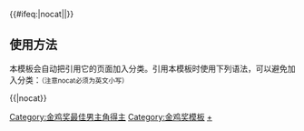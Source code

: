 {{Navbox
|name  = 中国电影金鸡奖最佳男主角
|title = [[中国电影金鸡奖]][[中国电影金鸡奖最佳男主角|最佳男主角]]
|titlestyle = background: gold
|groupstyle = background: gold
|bodyclass = hlist
|group1=1980年代
|list1= 
* 1981：空缺
* 1982：[[张雁 (1918年)|张雁]]
* 1984：[[董行佶]]、[[杨在葆]]
* 1985：[[吕晓禾]]
* 1986：[[刘子枫]]
* 1987：[[刘文治 (演员)|刘文治]]
* 1988：[[张艺谋]]
* 1989：[[陶泽如]]、[[谢园]]

|group2=1990年代
|list2= 
* 1990：[[卢奇]]
* 1991：[[李雪健]]
* 1992：[[王鐵成]]
* 1993：[[葛优]]
* 1994：[[李保田]]
* 1995：[[李仁堂]]
* 1996：[[高明 (演员)|高明]]
* 1997：[[刘佩琦]]
* 1998：[[冯巩]]
* 1999：[[滕汝骏]]

|group3=2000年代
|list3= 
* 2000：[[陈道明]]
* 2001：[[戈治均]]
* 2002：[[宁才]]
* 2003：[[夏雨 (中国大陆)|夏雨]]
* 2004：[[刘烨 (演员)|刘烨]]
* 2005：[[成龍|成龙]]
* 2007：[[富大龙]]
* 2009：[[吴刚 (中国大陆演员)|吴刚]]

|group4=2010年代
|list4=
* 2011：[[孙淳]]
* 2013：[[张国立]]、[[黄晓明]]
* 2015：[[张涵予]]
* 2017：[[邓超]]
* 2019：[[王景春 (1973年)|王景春]]

|group5=2020年代
|list5=
* 2020：[[黄晓明]]
* 2021：[[张译]]

|below = {{中国电影金鸡奖奖项模板}}

|belowstyle = background: #FFEBCD; text-align: center

}}<includeonly>{{#ifeq:{{{1}}}|nocat||[[Category:金鸡奖最佳男主角得主]]}}</includeonly><noinclude>

== 使用方法 ==
本模板会自动把引用它的页面加入分类。引用本模板时使用下列语法，可以避免加入分类：<small>（注意nocat必须为英文小写）</small>
 
<nowiki>{{</nowiki>{{PAGENAME}}<nowiki>|nocat}}</nowiki>

[[Category:金鸡奖模板]]
[[Category:金鸡奖最佳男主角得主|+]]
</noinclude>